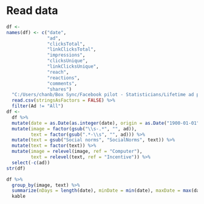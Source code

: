 # Read data

```r
df <-
names(df) <- c("date",
               "ad",
               "clicksTotal",
               "linkClicksTotal",
               "impressions",
               "clicksUnique",
               "linkClicksUnique",
               "reach",
               "reactions",
               "comments",
               "shares")
  "C:/Users/chanb/Box Sync/Facebook pilot - Statisticians/Lifetime ad performance by ad-day 6.8.17.csv" %>% 
  read.csv(stringsAsFactors = FALSE) %>% 
  filter(Ad != "All")
df <-
  df %>% 
  mutate(date = as.Date(as.integer(date), origin = as.Date("1900-01-01"))) %>% 
  mutate(image = factor(gsub("\\s-.*", "", ad)),
         text = factor(gsub(".*-\\s", "", ad))) %>% 
  mutate(text = gsub("Social norms", "SocialNorms", text)) %>% 
  mutate(text = factor(text)) %>% 
  mutate(image = relevel(image, ref = "Computer"),
         text = relevel(text, ref = "Incentive")) %>% 
  select(-c(ad))
str(df)
```

```r
df %>% 
  group_by(image, text) %>% 
  summarize(nDays = length(date), minDate = min(date), maxDate = max(date)) %>% 
  kable
```
